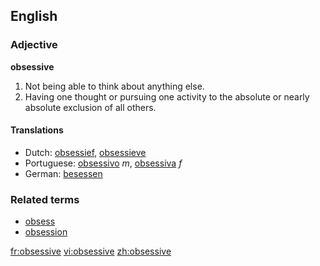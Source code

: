 ==English==

===Adjective===
'''obsessive'''
# Not being able to think about anything else.
# Having one thought or pursuing one activity to the absolute or nearly absolute exclusion of all others.

====Translations====
{{top}}
*Dutch: [[obsessief]], [[obsessieve]]
*Portuguese: [[obsessivo]] ''m'', [[obsessiva]] ''f''
*German: [[besessen]]
{{mid}}
{{bottom}}

===Related terms===
*[[obsess]]
*[[obsession]]

[[fr:obsessive]]
[[vi:obsessive]]
[[zh:obsessive]]